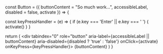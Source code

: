 const Button = ({ 
  buttonContent = "So much work...", 
  accessibleLabel, 
  disabled = false, 
  activate 
}) => {
  
  const keyPressHandler = (e) => {
    if (e.key === 'Enter' || e.key === ' ') {
      activate()
    }
  }

  return (
    <div
      tabindex="0"
      role="button"
      aria-label={accessibleLabel || buttonContent}
      aria-disabled={disabled ? 'true' : 'false'}
      onClick={activate}
      onKeyPress={keyPressHandler}>
      {buttonContent}
    </div>
  )
}
